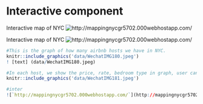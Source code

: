 
# Interactive component

Interactive map of NYC
![`http://mappingnycgr5702.000webhostapp.com/`](http://mappingnycgr5702.000webhostapp.com/){target="_blank"}

Interactive map of NYC
![`http://mappingnycgr5702.000webhostapp.com/`](http://mappingnycgr5702.000webhostapp.com/)

```r
#This is the graph of how many airbnb hosts we have in NYC.
knitr::include_graphics('data/WechatIMG180.jpeg')
! [text] (data/WechatIMG180.jpeg)

#In each host, we show the price, rate, bedroom type in graph, user can see it by click on pins.
knitr::include_graphics('data/WechatIMG181.jpeg')

#inter
![`http://mappingnycgr5702.000webhostapp.com/`](http://mappingnycgr5702.000webhostapp.com/){target="_blank"}

```
